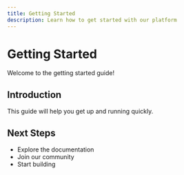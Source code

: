 ```yaml
---
title: Getting Started
description: Learn how to get started with our platform
---
```


# Getting Started

Welcome to the getting started guide!

## Introduction

This guide will help you get up and running quickly.

## Next Steps

- Explore the documentation
- Join our community
- Start building
